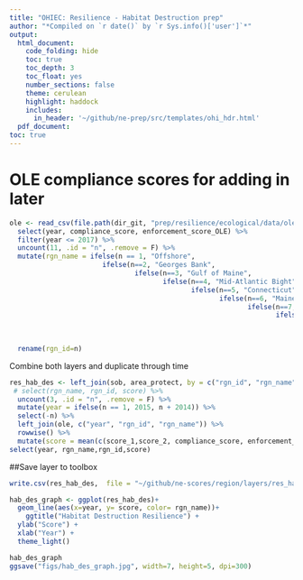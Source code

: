 ```yaml
---
title: "OHIEC: Resilience - Habitat Destruction prep"
author: "*Compiled on `r date()` by `r Sys.info()['user']`*"
output: 
  html_document:
    code_folding: hide
    toc: true
    toc_depth: 3
    toc_float: yes
    number_sections: false
    theme: cerulean
    highlight: haddock
    includes: 
      in_header: '~/github/ne-prep/src/templates/ohi_hdr.html'
  pdf_document:
toc: true
---
```



# OLE compliance scores for adding in later
```r
ole <- read_csv(file.path(dir_git, "prep/resilience/ecological/data/ole_scores.csv")) %>% 
  select(year, compliance_score, enforcement_score_OLE) %>% 
  filter(year <= 2017) %>% 
  uncount(11, .id = "n", .remove = F) %>%
  mutate(rgn_name = ifelse(n == 1, "Offshore", 
                       ifelse(n==2, "Georges Bank",
                               ifelse(n==3, "Gulf of Maine",
                                      ifelse(n==4, "Mid-Atlantic Bight",
                                             ifelse(n==5, "Connecticut",
                                                    ifelse(n==6, "Maine",
                                                           ifelse(n==7, "Massachusetts-North",
                                                                  ifelse(n==8, "Massachusetts-South",
                                                                         ifelse(n==9, "New Hampshire",
                                                                                ifelse(n==10, "New York",
                                                                                       "Rhode Island"))))))))))) %>%
  rename(rgn_id=n)
```

Combine both layers and duplicate through time
```r
res_hab_des <- left_join(sob, area_protect, by = c("rgn_id", "rgn_name")) %>% 
 # select(rgn_name, rgn_id, score) %>%
  uncount(3, .id = "n", .remove = F) %>%
  mutate(year = ifelse(n == 1, 2015, n + 2014)) %>%
  select(-n) %>% 
  left_join(ole, c("year", "rgn_id", "rgn_name")) %>% 
  rowwise() %>% 
  mutate(score = mean(c(score_1,score_2, compliance_score, enforcement_score_OLE), na.rm=T)) %>% # the only layer without scores for off shore is state of beach reports, so calculate even with NA 
select(year, rgn_name,rgn_id,score)
```

##Save layer to toolbox

```r
write.csv(res_hab_des,  file = "~/github/ne-scores/region/layers/res_hab_destruction.csv")
```

```r
hab_des_graph <- ggplot(res_hab_des)+
  geom_line(aes(x=year, y= score, color= rgn_name))+
    ggtitle("Habitat Destruction Resilience") +
  ylab("Score") +
  xlab("Year") +
  theme_light()

hab_des_graph
ggsave("figs/hab_des_graph.jpg", width=7, height=5, dpi=300)
```



























